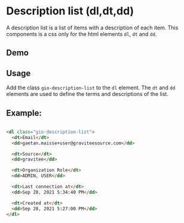 
<Meta title="Components / Description list (dl,dt,dd) / README" />

# Description list (dl,dt,dd)

A description list is a list of items with a description of each item. This components is a css only for the html elements `dl`, `dt` and `dd`.


## Demo

<Story id="components-description-list-dl-dt-dd--default"/>

## Usage

Add the class `gio-description-list` to the `dl` element. The `dt` and `dd` elements are used to define the terms and descriptions of the list.

## Example:

```html

<dl class="gio-description-list">
  <dt>Email</dt>
  <dd>gaetan.maisse+user@graviteesource.com</dd>

  <dt>Source</dt>
  <dd>gravitee</dd>

  <dt>Organization Role</dt>
  <dd>ADMIN, USER</dd>

  <dt>Last connection at</dt>
  <dd>Sep 28, 2021 5:34:40 PM</dd>

  <dt>Created at</dt>
  <dd>Sep 28, 2021 5:27:00 PM</dd>
</dl>

```
